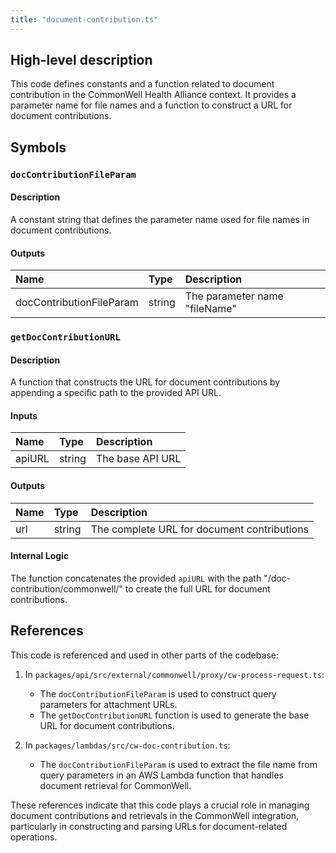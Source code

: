 ```yaml
---
title: "document-contribution.ts"
---
```


## High-level description
This code defines constants and a function related to document contribution in the CommonWell Health Alliance context. It provides a parameter name for file names and a function to construct a URL for document contributions.

## Symbols

### `docContributionFileParam`
#### Description
A constant string that defines the parameter name used for file names in document contributions.

#### Outputs
| Name | Type | Description |
|:-----|:-----|:------------|
| docContributionFileParam | string | The parameter name "fileName" |

### `getDocContributionURL`
#### Description
A function that constructs the URL for document contributions by appending a specific path to the provided API URL.

#### Inputs
| Name | Type | Description |
|:-----|:-----|:------------|
| apiURL | string | The base API URL |

#### Outputs
| Name | Type | Description |
|:-----|:-----|:------------|
| url | string | The complete URL for document contributions |

#### Internal Logic
The function concatenates the provided `apiURL` with the path "/doc-contribution/commonwell/" to create the full URL for document contributions.

## References
This code is referenced and used in other parts of the codebase:

1. In `packages/api/src/external/commonwell/proxy/cw-process-request.ts`:
   - The `docContributionFileParam` is used to construct query parameters for attachment URLs.
   - The `getDocContributionURL` function is used to generate the base URL for document contributions.

2. In `packages/lambdas/src/cw-doc-contribution.ts`:
   - The `docContributionFileParam` is used to extract the file name from query parameters in an AWS Lambda function that handles document retrieval for CommonWell.

These references indicate that this code plays a crucial role in managing document contributions and retrievals in the CommonWell integration, particularly in constructing and parsing URLs for document-related operations.